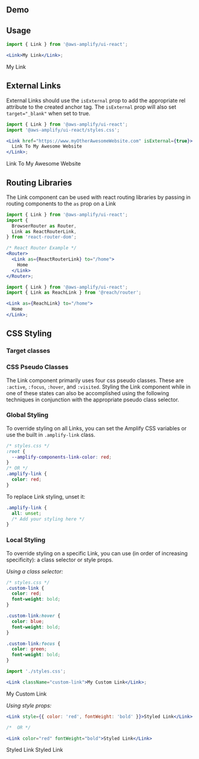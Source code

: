 
## Demo

<LinkDemo />

## Usage

```jsx
import { Link } from '@aws-amplify/ui-react';

<Link>My Link</Link>;
```

<Example>
  <AmplifyLink>My Link</AmplifyLink>
</Example>

## External Links

External Links should use the `isExternal` prop to add the appropriate rel attribute to the created anchor tag. The `isExternal` prop will also set `target="_blank"` when set to true.

```jsx
import { Link } from '@aws-amplify/ui-react';
import '@aws-amplify/ui-react/styles.css';

<Link href="https://www.myOtherAwesomeWebsite.com" isExternal={true}>
  Link To My Awesome Website
</Link>;
```

<Example>
  <AmplifyLink href="https://www.myOtherAwesomeWebsite.com" isExternal={true}>
    Link To My Awesome Website
  </AmplifyLink>
</Example>

## Routing Libraries

The Link component can be used with react routing libraries by passing in routing components to the `as` prop on a Link

```jsx
import { Link } from '@aws-amplify/ui-react';
import {
  BrowserRouter as Router,
  Link as ReactRouterLink,
} from 'react-router-dom';

/* React Router Example */
<Router>
  <Link as={ReactRouterLink} to="/home">
    Home
  </Link>
</Router>;
```

```jsx
import { Link } from '@aws-amplify/ui-react';
import { Link as ReachLink } from '@reach/router';

<Link as={ReachLink} to="/home">
  Home
</Link>;
```

## CSS Styling

### Target classes

<ComponentStyleDisplay componentName="Link" />

### CSS Pseudo Classes

The Link component primarily uses four css pseudo classes. These are `:active`, `:focus`, `:hover`, and `:visited`. Styling the Link component while in one of these states can also be accomplished using the following techniques in conjunction with the appropriate pseudo class selector.

### Global Styling

To override styling on all Links, you can set the Amplify CSS variables or use the built in `.amplify-link` class.

```css
/* styles.css */
:root {
  --amplify-components-link-color: red;
}
/* OR */
.amplify-link {
  color: red;
}
```

To replace Link styling, unset it:

```css
.amplify-link {
  all: unset;
  /* Add your styling here */
}
```

### Local Styling

To override styling on a specific Link, you can use (in order of increasing specificity): a class selector or style props.

_Using a class selector:_

```css
/* styles.css */
.custom-link {
  color: red;
  font-weight: bold;
}

.custom-link:hover {
  color: blue;
  font-weight: bold;
}

.custom-link:focus {
  color: green;
  font-weight: bold;
}
```

```jsx
import './styles.css';

<Link className="custom-link">My Custom Link</Link>;
```

<Example>
  <AmplifyLink className="custom-link">My Custom Link</AmplifyLink>
</Example>

_Using style props:_

```jsx
<Link style={{ color: 'red', fontWeight: 'bold' }}>Styled Link</Link>

/*  OR */

<Link color="red" fontWeight="bold">Styled Link</Link>
```

<Example>
  <AmplifyLink style={{ color: 'red', fontWeight: 'bold' }}>Styled Link</AmplifyLink>

  <AmplifyLink color="red" fontWeight="bold">
    Styled Link
  </AmplifyLink>
</Example>
